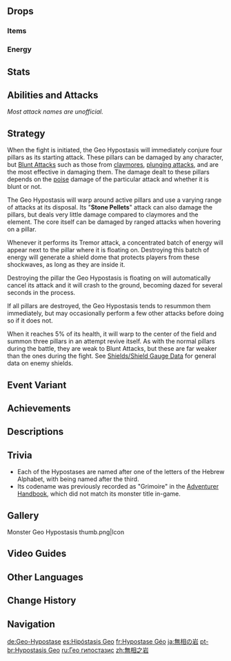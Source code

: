 {{Enemy Infobox
|image    = Enemy Geo Hypostasis.png
|type     = Normal Bosses
|family   = Elemental Lifeforms
|group    = Hypostases
|dmgtype  = Geo
|weakpoint = no
|ability1 = Geo Construct
|ability2 = Healing
|ability3 = Invincibility Frames
|ability4 = Teleport
|ability5 = Energy Generation
|title    = Gimel
|location = [[Guyun Stone Forest]], [[Liyue]]
|drops    = Basalt Pillar
}}
{{Enemy Intro}}

==Drops==
===Items===
{{World Boss Rewards
|gem=Prithiva Topaz
|exclusive=Basalt Pillar
|sets=Traveling Doctor,Instructor,The Exile
}}

===Energy===
{{Energy Drops
|type  = Geo
|hp1   = 75
|o1    = 1
|hp2   = 50
|o2    = 1
|hp3   = 25
|o3    = 1
|hp4   = 0
|o4    = 1
}}

==Stats==
{{Enemy Stats
|geo_res      = Immune
|atk_ratio    = 6
|hp_ratio     = 7
|hp_type      = 1
|atk_type     = 2
}}

==Abilities and Attacks==
''Most attack names are unofficial.''
{{Enemy Attacks
|name_1 = Summon Pillars
|desc_1 = Summons 4 pillars in a large triangle formation around the arena, it will sit on one at a time and teleport between them. These pillars take [[Poise Damage]], and are weakest against [[Blunt Attack]]s. When a pillar is destroyed, a Geo [[Energy|Energy Orb]] will be generated.
{{Elemental Shield Data|Geo|24|Pillar|cryoonly=1}}

|name_2 = Stone Pellets
|desc_2 = Flies into the air and forms a rhombus with its shell pieces before absorbing them all and using them to fire a continuous stream of stone pellets, dealing '''25% ATK''' as {{Color|Geo DMG}} on hit. Move around to dodge.

|name_3 = Stone Seal
|desc_3 = Floats into the air and forms a sort of flat, plated formation out of shell pieces while channeling a {{Geo}} seal around the player. After a few seconds, it will break the seal and summon a large pillar at the player's location after a short delay, dealing '''100% ATK''' as {{Color|AoE Geo DMG}}.

|name_4 = Shockwave
|desc_4 = Floats into the air and briefly channels energy into the pillar it is floating on before emitting a single shockwave, dealing '''100% ATK''' as {{Color|AoE Geo DMG}}. This attack cannot be avoided using [[Sprinting#Dash|dash]] [[Invincibility Frames|i-frames]].

|name_5 = Tremors
|desc_5 = Spirals into the air and channels energy into its pillar, causing all pillars to emit continuous shockwaves for the duration of the attack, dealing '''100% ATK''' as {{Color|AoE Geo DoT}}. Destroying the concentrated {{Geo}} energy near the Hypostasis' pillar creates a {{Geo}} forcefield that blocks the shockwaves. While inside the forcefield, destroy the pillar it is on to bring the Geo Hypostasis back down to ground level. This attack cannot be avoided using [[Sprinting#Dash|dash]] [[Invincibility Frames|i-frames]].
{{Elemental Shield Data|Geo|3|Concentrated Geo Energy|cryoonly=1}}

|name_6 = Hammerfall
|desc_6 = Teleports next to the player and forms its shell pieces into a giant hammer that it smashes into the ground, dealing '''150% ATK''' as {{Color|AoE Geo DMG}} and sending out three trails of shockwaves in front of it that deal '''50% ATK''' as {{Color|AoE Geo DMG}}. This attack can only be used once all of the Hypostasis' pillars have been destroyed.

|name_7 = Clap
|desc_7 = Quickly flies next to the player and forms a large wall, which folds in a "clapping" motion very quickly, dealing '''100% ATK''' as {{Color|AoE Geo DMG}} in front of the wall.

|name_8 = Rain of Rocks
|desc_8 = Causes pellets to continuously rain down in various small areas around the arena, dealing '''25% ATK''' as {{Color|AoE Geo DoT}}. Particularly large chunks of rock periodically fall in the same areas, dealing '''75% ATK''' as {{Color|AoE Geo DMG}}. This attack will only be used when the Hypostasis is on the ground, and only seems to work the first time it is used.

|name_9 = Terra Resurgence
|desc_9 = When HP is low (approx. 5%), the Hypostasis teleports to the center of the arena and forms 3 pillars that channel {{Geo}} energy. After 15 seconds, the pillars are absorbed to heal '''15%/35%/50%''' of its HP for '''1/2/3''' pillars absorbed. Destroy all pillars to immediately kill the Hypostasis. These pillars take [[Poise Damage]], and are weakest against [[Blunt Attack]]s. If a pillar is destroyed, it will not respawn the next time '''Terra Resurgence''' is used. If if this move is completed, the Hypostasis will use '''Summon Pillars'''. When a pillar is destroyed, a Geo [[Energy|Energy Orb]] will be generated.
{{Elemental Shield Data|Geo|8|Revival Pillar|cryoonly=1}}
}}

==Strategy==
When the fight is initiated, the Geo Hypostasis will immediately conjure four pillars as its starting attack. These {{Geo}} pillars can be damaged by any character, but [[Blunt Attack]]s such as those from [[claymores]], [[Plunging Attack|plunging attacks]], and {{Color|Geo DMG}} are the most effective in damaging them. The damage dealt to these pillars depends on the [[poise]] damage of the particular attack and whether it is blunt or not.

The Geo Hypostasis will warp around active pillars and use a varying range of attacks at its disposal. Its "'''Stone Pellets'''" attack can also damage the pillars, but deals very little damage compared to claymores and the {{Geo}} element. The core itself can be damaged by ranged attacks when hovering on a pillar.

Whenever it performs its Tremor attack, a concentrated batch of {{Geo}} energy will appear next to the pillar where it is floating on. Destroying this batch of energy will generate a {{Geo}} shield dome that protects players from these shockwaves, as long as they are inside it.

Destroying the pillar the Geo Hypostasis is floating on will automatically cancel its attack and it will crash to the ground, becoming dazed for several seconds in the process.

If all pillars are destroyed, the Geo Hypostasis tends to resummon them immediately, but may occasionally perform a few other attacks before doing so if it does not.

When it reaches 5% of its health, it will warp to the center of the field and summon three pillars in an attempt revive itself. As with the normal pillars during the battle, they are weak to Blunt Attacks, but these are far weaker than the ones during the fight. See [[Shields/Shield Gauge Data]] for general data on enemy shields.

==Event Variant==
{{Main|Pure Geo Hypostasis}}

==Achievements==
{{Achievement Topic Table|topic=Geo Hypostasis}}

==Descriptions==
{{Description|Code Name: Gimel. A high-purity [[Geo]] entity.<br />Elemental [[hypostases]] are ultra-compact structures with a high mass.<br />Concentrated elemental energy forms a solid shell around the core of the hypostasis, leaving only the core reactive to the elemental stimuli.|[[Adventurer Handbook]] and [[Archive]]}}

==Trivia==
* Each of the Hypostases are named after one of the letters of the Hebrew Alphabet, with {{Lang|"Gimel"|he=גּ|he_rm=Gimel}} being named after the third.
* Its codename was previously recorded as "Grimoire" in the [[Adventurer Handbook]], which did not match its monster title in-game.

==Gallery==
<gallery>
Monster Geo Hypostasis thumb.png|Icon
</gallery>

==Video Guides==
{{EVT
|video1   = https://youtu.be/L1vmte56Ku8
|caption1 = EVERYTHING You Need to Know about Geo Hypostasis
}}

==Other Languages==
{{Other Languages
|en      = Geo Hypostasis
|zhs     = 无相之岩
|zhs_rm  = Wúxiàng zhī Yán
|zht     = 無相之岩
|zht_rm  = Wúxiàng zhī Yán
|zh_tl   = Signless Rock
|ja      = {{Rubi|無|む|相|そう|の|&nbsp;|岩|いわ}}
|ja_rm   = Musou no Iwa
|ja_tl   = Signless Rock
|ko      = {{tt|무|無}}{{tt|상|相}}의 바위
|ko_rm   = Musang-ui Bawi
|ko_tl   = Signless Rock
|es      = Hipostasis Geo
|es_tl   = Geo Hypostasis
|fr      = Hypostase Géo
|fr_tl   = Geo Hypostasis
|ru      = Гео гипостазис
|ru_tl   = Geo Hypostasis
|th      = Geo Hypostasis
|vi      = {{tt|Nham|岩}} {{tt|Nguyên Bản|原本}}
|vi_tl   = The Original Rock
|de      = Geo-Hypostase
|de_tl   = Geo Hypostasis
|id      = Geo Hypostasis
|pt      = Hypostasis Geo
|pt_tl   = Geo Hypostasis
|tr      = Toprak Hipostazı
|tr_tl   = 
|it      = Ipostasi di Geo
|it_tl   = 
}}

==Change History==
{{Change History|1.0}}

==Navigation==
{{Enemy Navbox|type=bosses}}

[[de:Geo-Hypostase]]
[[es:Hipóstasis Geo]]
[[fr:Hypostase Géo]]
[[ja:無相の岩]]
[[pt-br:Hypostasis Geo]]
[[ru:Гео гипостазис]]
[[zh:無相之岩]]